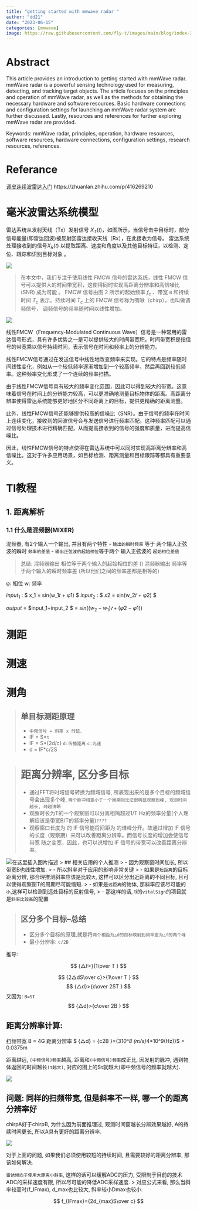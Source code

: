 ```yaml
---
title: "getting started with mmwave radar " 
author: "dd21"
date: "2023-06-15" 
categories: [mmwave]
image: https://raw.githubusercontent.com/fly-t/images/main/blog/index-2023-06-15-10-59-38.png
---
```



# Abstract
This article provides an introduction to getting started with mmWave radar. mmWave radar is a powerful sensing technology used for measuring, detecting, and tracking target objects. The article focuses on the principles and operation of mmWave radar, as well as the methods for obtaining the necessary hardware and software resources. Basic hardware connections and configuration settings for launching an mmWave radar system are further discussed. Lastly, resources and references for further exploring mmWave radar are provided.

Keywords: mmWave radar, principles, operation, hardware resources, software resources, hardware connections, configuration settings, research resources, references.

# Referance

[调皮连续波雷达入门](https://zhuanlan.zhihu.com/p/510398532)
https://zhuanlan.zhihu.com/p/416269210

# 毫米波雷达系统模型

雷达系统从发射天线（Tx）发射信号 $X_T(t)$，如图所示，当信号击中目标时，部分信号能量(即雷达回波)被反射回雷达接收天线（Rx），在此接收为信号。 雷达系统处理接收到的信号$X_R(t)$ 以提取距离、速度和角度以及其他目标特征，以检测、定位、跟踪和识别目标对象 。

![](https://raw.githubusercontent.com/fly-t/images/main/blog/index-2023-06-15-11-20-20.png)


>在本文中，我们专注于使用线性 FMCW 信号的雷达系统，线性 FMCW 信号可以提供大的时间带宽积，这使得同时实现高距离分辨率和高信噪比 (SNR) 成为可能 。 FMCW 信号由图 2 所示的起始频率 $f_c$ 、带宽 `B` 和持续时间 $T_c$ 表示。持续时间 $T_c$ 上的 FMCW 信号称为啁啾（chirp），也叫做调频信号， 调频信号的频率随时间以线性增加。

![](https://raw.githubusercontent.com/fly-t/images/main/blog/index-2023-06-15-11-27-23.png)



线性FMCW（Frequency-Modulated Continuous Wave）信号是一种常用的雷达信号形式，具有许多优势之一是可以提供较大的时间带宽积。时间带宽积是指信号的带宽乘以信号持续时间，表示信号在时间和频率上的分辨能力。

线性FMCW信号通过在发送信号中线性地改变频率来实现。它的特点是频率随时间线性变化，例如从一个较低频率逐渐增加到一个较高频率，然后再回到较低频率。这种频率变化形成了一个连续的频率扫描。

由于线性FMCW信号具有较大的频率变化范围，因此可以得到较大的带宽。这意味着信号在时间上的分辨能力较高，可以更准确地测量目标物体的距离。高距离分辨率使得雷达系统能够更好地区分不同距离上的目标，提供更精确的距离测量。

此外，线性FMCW信号还能够提供较高的信噪比（SNR）。由于信号的频率在时间上连续变化，接收到的回波信号会与发送信号进行频率匹配。这种频率匹配可以通过信号处理技术进行精确匹配，从而提高接收到的信号的强度和质量，进而提高信噪比。

因此，线性FMCW信号的特点使得在雷达系统中可以同时实现高距离分辨率和高信噪比。这对于许多应用场景，如目标检测、距离测量和目标跟踪等都具有重要意义。










# TI教程
## 1. 距离解析
### 1.1 什么是混频器(MIXER)

混频器, 有2个输入一个输出, 并且有两个特性
- `输出的瞬时频率` 等于 两个输入正弦波的瞬时 `频率的差值`
- `输出正弦波的起始相位`等于两个 输入正弦波的 `起始相位差值`

> 总结: 
> 混频器输出 相位等于两个输入的起始相位的差     ()
> 混频器输出 频率等于两个输入的瞬时频率差       (所以他们之间的频率差都是相等的)

φ: 相位
w: 频率

$input_1$ : $ x_1 = sin(w_1𝑡 + φ1) $
$input_2$ : $ 𝑥2 = sin(w_2𝑡 + φ2) $

$output$ = $input_1+input_2 $ = $sin((w_2-w_1)𝑡 + (φ2-φ1))$

# 测距


# 测速


# 测角





> ## 单目标测距原理
> - `中频信号 = 斜率 x 时延`. 
> - IF = S*τ
> - IF = S*(2d/c)    `d:传播距离` `c:光速`
>  - d = IF*c/2S

> # 距离分辨率, 区分多目标
> - 通过FFT将时域信号转换为频域信号, 所表现出来的是多个目标的频域信号会出现多个峰, `两个脉冲相差小于一个周期则无法很明显观察到峰, 观测时间越长, 峰越清晰`
> - 观察时长为T的一个观察窗可以分离相隔超过1/T Hz的频率分量(个人理解应该是带宽B/T的频率分量)`????`
> - 观察窗口长度为  的 IF 信号能将间距为  的谱峰分开。故通过增加 IF 信号的长度（观察期）来可以改善距离分辨率。而信号长度的增加会使信号带宽  随之变宽，因此，也可以说增加 IF 信号的带宽可以改善距离分辨率。


![在这里插入图片描述](https://img-blog.csdnimg.cn/2a04a3d6814c496b9e65396981333f61.png)
> ## 相关应用的个人推测
> - 因为观察窗时间加长, 所以带宽B也线性增加.
> - 所以斜率对于应用的影响非常关键
>  - 如果是`短距离`的目标距离分辨, 那合理推测斜率应该是比较`大`, 这样可以区分出近距离的不同目标, 且可以使得观察窗T的周期尽可能缩短.
>  - 如果是`远距离`的物体, 那斜率应该尽可能的`小`,这样可以检测到远处目标的反射信号, 
>  - 那这样的话, ti的`vitalSign`的项目就是`斜率比较高`的配置

> ## 区分多个目标--总结
> - 区分多个目标的原理,就是将`两个相距为△d的目标映射到频率差为△f的两个峰`
> - 最小分辨率: `c/2B`

推导:

$$
 {△f>}{1\over T } 
$$

$$
{2△dS\over c}>{1\over T }
$$
$$
{△d}>{c\over 2ST }
$$
又因为: `B=ST`
$$
{△d}>{c\over 2B }
$$



## 距离分辨率计算:

扫频带宽 B = 4G
距离分辨率 $ {△d} = {c\over 2B }={3*10^8 (m/s)\over 2*4*10^9(Hz)}$ = 0.0375m


距离越远, `(中频信号)频率`越高, 距离和`(中频信号)频率`成正比, 因发射的脉冲, 遇到物体返回的时间越长`(τ越大)`, 对应的图上的Sτ就越大(即中频信号的频率就越大).


![](https://raw.githubusercontent.com/fly-t/images/main/blog/index-2023-06-21-16-32-16.png)


## 问题: 同样的扫频带宽, 但是斜率不一样, 哪一个的距离分辨率好

chirpA好于chirpB, 为什么因为前面推理过, 观测时间窗越长分辨效果越好, A的持续时间更长, 所以A具有更好的距离分辨率. 

![](https://raw.githubusercontent.com/fly-t/images/main/blog/index-2023-06-15-16-48-29.png)


对于上面的问题, 如果我们必须使用较短的持续时间, 且需要较好的距离分辨率, 那该如何解决.

`雷达倾向于使用大距离小斜率`, 这样的话可以缓解ADC的压力, 受限制于目前的技术ADC的采样速度有限, 所以尽可能的降低ADC采样速度. 
> 对应公式来看, 那么当斜率较高时(f_IFmax), d_max也比较大, 斜率较小Dmax也较小.  

$$
f_{IFmax}={2d_{max}S\over c}
$$